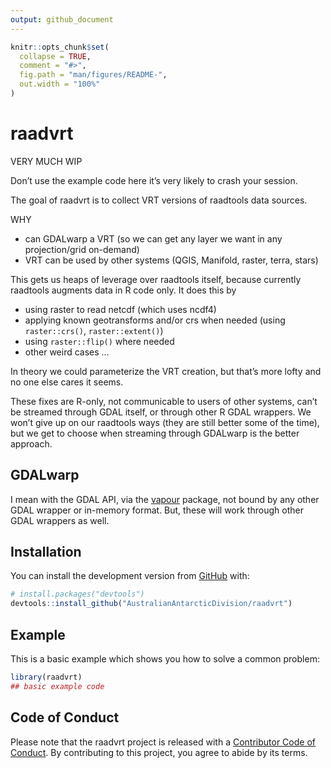 ```yaml
---
output: github_document
---
```


<!-- README.md is generated from README.Rmd. Please edit that file -->

```r
knitr::opts_chunk$set(
  collapse = TRUE,
  comment = "#>",
  fig.path = "man/figures/README-",
  out.width = "100%"
)
```

# raadvrt

<!-- badges: start -->
<!-- badges: end -->

VERY MUCH WIP

Don't use the example code here it's very likely to crash your session. 

The goal of raadvrt is to collect VRT versions of raadtools data sources. 

WHY

- can GDALwarp a VRT (so we can get any layer we want in any projection/grid on-demand)
- VRT can be used by other systems (QGIS, Manifold, raster, terra, stars)

This gets us heaps of leverage over raadtools itself, because currently raadtools augments data in R code only. It does this by 

* using raster to read netcdf (which uses ncdf4)
* applying known geotransforms and/or crs when needed (using `raster::crs()`, `raster::extent()`)
* using `raster::flip()` where needed
* other weird cases ...

In theory we could parameterize the VRT creation, but that's more lofty and no one else cares it seems. 

These fixes are R-only, not communicable to users of other systems, can't be streamed through GDAL itself, or through other R GDAL wrappers. We won't give up on our raadtools ways (they are still better some of the time), but we get to choose when streaming through GDALwarp is the better approach. 



## GDALwarp

I mean with the GDAL API, via the [vapour](https://CRAN.r-project.org/package=vapour) package, not bound by any other GDAL wrapper or in-memory format. But, these will work through other GDAL wrappers as well. 



## Installation

You can install the development version from [GitHub](https://github.com/) with:

``` r
# install.packages("devtools")
devtools::install_github("AustralianAntarcticDivision/raadvrt")
```
## Example

This is a basic example which shows you how to solve a common problem:

```r
library(raadvrt)
## basic example code
```



## Code of Conduct
  
Please note that the raadvrt project is released with a [Contributor Code of Conduct](https://contributor-covenant.org/version/2/0/CODE_OF_CONDUCT.html). By contributing to this project, you agree to abide by its terms.
